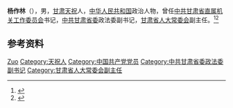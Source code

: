 '''杨作林'''（{{bd|1942年|}}），男，[[甘肃|甘肃]][[天祝|天祝]]人，[[中华人民共和国|中华人民共和国]]政治人物，曾任[[中共甘肃省直属机关工作委员会|中共甘肃省直属机关工作委员会]]书记，[[中共甘肃省委|中共甘肃省委]]政法委副书记，[[甘肃省人大常委会|甘肃省人大常委会]]副主任。<ref>{{Cite book|title=甘肃大辞典|author=郭方忠, 张克复, 吕靖华主编|publisher=甘肃文化出版社|year=2000|isbn=|location=兰州|pages=}}</ref><ref>{{Cite book|title=中华人民共和国职官志|author=何虎生, 李耀东, 向常福主编|publisher=中国社会出版社|year=2003|isbn=9787800883934|location=北京|pages=}}</ref>

== 参考资料 ==
{{reflist}}

{{中国人物小作品}}

{{Authority control}}
{{DEFAULTSORT:Yang杨}}
[[Category:杨姓|Zuo]]
[[Category:天祝人|Category:天祝人]]
[[Category:中国共产党党员|Category:中国共产党党员]]
[[Category:中共甘肃省委政法委副书记|Category:中共甘肃省委政法委副书记]]
[[Category:甘肃省人大常委会副主任|Category:甘肃省人大常委会副主任]]